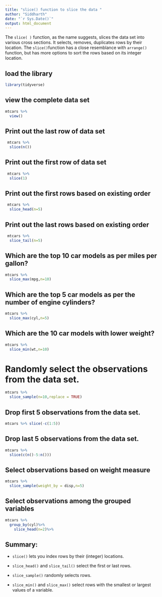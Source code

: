 ---
title: "slice() function to slice the data "
author: "Siddharth"
date: "`r Sys.Date()`"
output: html_document
---

The `slice( )` function, as the name suggests, slices the data set into various cross sections. It selects, removes, duplicates rows by their location. The `slice()`function has a close resemblance with `arrange()` function, but has more options to sort the rows based on its integer location.

## load the library

```{r}

library(tidyverse)

```

## view the complete data set

```{r}

mtcars %>%
  view()

```

## Print out the last row of data set

```{r}
 mtcars %>%
  slice(n())


```

## Print out the first row of data set

```{r}

 mtcars %>%
  slice(1)

```

## Print out the first rows based on existing order

```{r}
 mtcars %>%
  slice_head(n=5)

```

## Print out the last rows based on existing order

```{r}
 mtcars %>%
  slice_tail(n=5)

```

## Which are the top 10 car models as per miles per gallon?

```{r}

mtcars %>%
  slice_max(mpg,n=10)

```

## Which are the top 5 car models as per the number of engine cylinders?

```{r}
mtcars %>%
  slice_max(cyl,n=5)

```

## Which are the 10 car models with lower weight?

```{r}

mtcars %>%
  slice_min(wt,n=10)

```

# Randomly select the observations from the data set.

```{r}

mtcars %>%
  slice_sample(n=10,replace = TRUE)

```

## Drop first 5 observations from the data set.

```{r}

mtcars %>% slice(-c(1:5))
```

## Drop last 5 observations from the data set.

```{r}

mtcars %>%
  slice(c(n()-5:n()))

```

## Select observations based on weight measure

```{r}

mtcars %>%
  slice_sample(weight_by = disp,n=5)

```

## Select observations among the grouped variables

```{r}
mtcars %>%
  group_by(cyl)%>%
    slice_head(n=2)%>%


```

## Summary:

-   `slice()` lets you index rows by their (integer) locations.

-   `slice_head()` and `slice_tail()` select the first or last rows.

-   `slice_sample()` randomly selects rows.

-   `slice_min()` and `slice_max()` select rows with the smallest or largest values of a variable.
